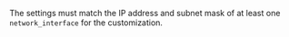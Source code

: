 <!-- Code generated from the comments of the GlobalRoutingSettings struct in builder/vsphere/clone/step_customize.go; DO NOT EDIT MANUALLY -->

The settings must match the IP address and subnet mask of at least one
`network_interface` for the customization.

<!-- End of code generated from the comments of the GlobalRoutingSettings struct in builder/vsphere/clone/step_customize.go; -->
